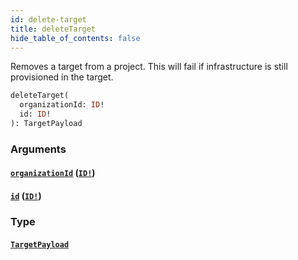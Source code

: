 ```yaml
---
id: delete-target
title: deleteTarget
hide_table_of_contents: false
---
```



Removes a target from a project. This will fail if infrastructure is still provisioned in the target.

```graphql
deleteTarget(
  organizationId: ID!
  id: ID!
): TargetPayload
```


### Arguments

#### [`organizationId`](#) ([`ID!`](/swapi/scalars/id))




#### [`id`](#) ([`ID!`](/swapi/scalars/id))




### Type

#### [`TargetPayload`](/swapi/objects/target-payload)







